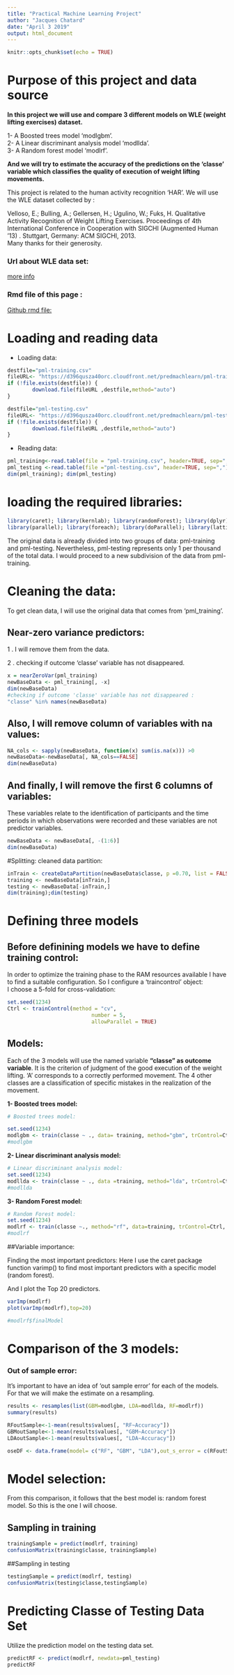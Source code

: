 ```yaml
---
title: "Practical Machine Learning Project"
author: "Jacques Chatard"
date: "April 3 2019"
output: html_document
---
```


```r
knitr::opts_chunk$set(echo = TRUE)
```
# Purpose of this project  and data source

**In this project we will use and compare 3 different models on WLE (weight lifting exercises) dataset.**  

1- A Boosted trees model 'modlgbm'.  
2- A Linear discriminant analysis model 'modllda'.  
3- A Random forest model 'modlrf'.     

**And we will try to estimate the accuracy of the predictions on the  'classe'** 
**variable which classifies the quality of execution of weight lifting movements.**

This project is related to the human activity recognition 'HAR'.
We will use the WLE dataset collected by :   

Velloso, E.; Bulling, A.; Gellersen, H.; Ugulino, W.; Fuks, H. Qualitative 
Activity Recognition of Weight Lifting Exercises. Proceedings of 4th 
International Conference in Cooperation with SIGCHI (Augmented Human '13) . 
Stuttgart, Germany: ACM SIGCHI, 2013.  
Many thanks for their generosity.   

### Url about WLE data set:  
 
[more info](http://groupware.les.inf.puc-rio.br/har#weight_lifting_exercises)

### Rmd file of this page :  

[Github rmd file:](https://github.com/chatard/PML-Coursera-Project/blob/gh-pages/assignment.Rmd)  

# Loading and reading data

- Loading data: 

```r
destfile="pml-training.csv"
fileURL<- "https://d396qusza40orc.cloudfront.net/predmachlearn/pml-training.csv"
if (!file.exists(destfile)) {
        download.file(fileURL ,destfile,method="auto")
}

```
```r
destfile="pml-testing.csv"
fileURL<- "https://d396qusza40orc.cloudfront.net/predmachlearn/pml-testing.csv"
if (!file.exists(destfile)) {
        download.file(fileURL ,destfile,method="auto")
}
```
- Reading data: 
```r
pml_training<-read.table(file = "pml-training.csv", header=TRUE, sep=",")
pml_testing <-read.table(file ="pml-testing.csv", header=TRUE, sep=",")
dim(pml_training); dim(pml_testing)

```

# loading the required libraries:
```r
library(caret); library(kernlab); library(randomForest); library(dplyr)
library(parallel); library(foreach); library(doParallel); library(lattice)

```

The original data is already divided into two groups of data: pml-training and pml-testing.
Nevertheless, pml-testing represents only 1 per thousand of the total data.
I would proceed to a new subdivision of the data from pml-training.

# Cleaning the data:  

To get clean data, I will use the original data that comes from 'pml_training'.

## Near-zero variance predictors:
1 . I will remove them from the data.  

2 . checking if outcome 'classe' variable has not disappeared.

```r

x = nearZeroVar(pml_training)
newBaseData <- pml_training[, -x]
dim(newBaseData)
#checking if outcome 'classe' variable has not disappeared :
"classe" %in% names(newBaseData)

```

## Also, I will remove column of variables with na values:
```r
NA_cols <- sapply(newBaseData, function(x) sum(is.na(x))) >0
newBaseData<-newBaseData[, NA_cols==FALSE]
dim(newBaseData)
```

## And finally, I will remove the first 6 columns of variables:    

These variables relate to the identification of participants and the time periods in which observations were recorded and these variables are not predictor variables.

 
```r
newBaseData <- newBaseData[, -(1:6)]
dim(newBaseData)

```


#Splitting:   cleaned data partition:   

```r

inTrain <- createDataPartition(newBaseData$classe, p =0.70, list = FALSE)
training <- newBaseData[inTrain,]
testing <- newBaseData[-inTrain,]
dim(training);dim(testing)

```

# Defining three models  

## Before definining models we have to define training control:

In order to optimize the training phase to the RAM resources available 
I have to find a suitable configuration. So  I configure a 'traincontrol' object:  
I  choose a 5-fold for  cross-validation:   

```r
set.seed(1234)
Ctrl <- trainControl(method = "cv",
                           number = 5,
                           allowParallel = TRUE)
```

## Models:

Each of the 3 models will use the named variable **"classe" as outcome variable**.
It is the criterion of judgment of the good execution of the weight lifting.
'A' corresponds to a correctly performed movement.
The 4 other classes are a classification of specific mistakes in the realization of the movement.  


**1- Boosted trees model:**  

```r

# Boosted trees model:

set.seed(1234)
modlgbm <- train(classe ~ ., data= training, method="gbm", trControl=Ctrl, verbose = FALSE)
#modlgbm

```

**2- Linear discriminant analysis model:**    

```r

# Linear discriminant analysis model: 
set.seed(1234)
modllda <- train(classe ~ ., data =training, method="lda", trControl=Ctrl, verbose = FALSE)
#modllda

```



**3- Random Forest model:**  


```r

# Random Forest model:
set.seed(1234)
modlrf <- train(classe ~., method="rf", data=training, trControl=Ctrl, verbose = FALSE)
#modlrf
```



##Variable importance:  

Finding the most important predictors:
Here I use the caret package function varimp() to find most important predictors 
with a specific model (random forest).

And I plot the Top 20 predictors.

```r
varImp(modlrf)
plot(varImp(modlrf),top=20)

```

```r
#modlrf$finalModel
```
# Comparison of the 3 models:

### Out of sample error:  

It's important to have an idea of 'out sample error'
for each of the models. For that we will make the estimate on a resampling.

```r
results <- resamples(list(GBM=modlgbm, LDA=modllda, RF=modlrf))
summary(results)
```


```r
RFoutSample<-1-mean(results$values[, "RF~Accuracy"])
GBMoutSample<-1-mean(results$values[, "GBM~Accuracy"])
LDAoutSample<-1-mean(results$values[, "LDA~Accuracy"])

```

```r
oseDF <- data.frame(model= c("RF", "GBM", "LDA"),out_s_error = c(RFoutSample, GBMoutSample, LDAoutSample) )

```


# Model selection:


From this comparison, it follows that the best model is: random forest model.
So this is the one I will choose.


## Sampling in training
```r
trainingSample = predict(modlrf, training)
confusionMatrix(training$classe, trainingSample)
```

##Sampling in testing

```r
testingSample = predict(modlrf, testing)
confusionMatrix(testing$classe,testingSample)
```

# Predicting Classe of Testing Data Set

Utilize the prediction model on the testing data set.

```r
predictRF <- predict(modlrf, newdata=pml_testing)
predictRF
```




















